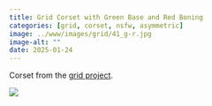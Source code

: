 ```yaml
---
title: Grid Corset with Green Base and Red Boning
categories: [grid, corset, nsfw, asymmetric]
image: ../www/images/grid/41_g-r.jpg
image-alt: ""
date: 2025-01-24
---
```


Corset from the [grid project](/posts/2025-01-27_grid-project.html).

![](../www/images/grid/41_g-r.jpg)

